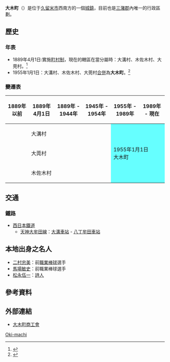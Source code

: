 {{日本町村
| 自治體名=大木
| 町村=町
| 圖像=[[File:Hatchomuta_Sta._280302.JPG|240px]]
| 圖像說明=[[八丁牟田站|八丁牟田站]]
| 町村章=[[File:Emblem_of_Oki.JPG|100px]]
| 日文原名=大木町
| 平假名=おおきまち
| 羅馬字拼音=Ōki-machi
| 都道府縣=福岡縣
| 支廳=
| 郡=三潴郡
| 編號=40522-1
| 面積=18.43
| 邊界未定=
| 人口=14,585
| 統計時間=2010年2月28日
| 自治體=[[大川市|大川市]]、[[久留米市|久留米市]]、[[柳川市|柳川市]]、[[筑後市|筑後市]]
| 樹=[[銀杏|銀杏]]
| 花=[[大波斯菊|大波斯菊]]、[[水仙|水仙]]
| 鳥=
| 其他象徵物=
| 其他象徵=
| 首長=石川潤一
| 卸任日期=2011年2月5日
| 議員數=14
| 郵遞區號=830-0416
| 所在地=三潴郡大木町大字八町牟田255-1<br>[[File:Oki_Town_Office.JPG|210px]]
| 電話號碼=944-32-1013
| 外部連結=http://www.town.oki.fukuoka.jp/
| 經度=
| 緯度=
| 地圖=[[File:Oki_in_Fukuoka_Prefecture.png|250px]]
| 註記=人口：[http://www.town.oki.fukuoka.jp/ 大木町官方網頁]
}}
'''大木町'''（{{jpn|j=大木町|hg=おおきまち|rm=Ōki machi|f=y}}）是位于[[久留米市|久留米市]]西南方的一個[[城鎮|城鎮]]，目前也是[[三潴郡|三潴郡]]內唯一的行政區劃。

==歷史==
===年表===
* 1889年4月1日:實施[[町村制|町村制]]，現在的轄區在當分屬時：大溝村、木佐木村、大莞村。<ref>{{cite web| language =ja| publisher =大木町公所| title =大木町的歷史－明治22年～昭和29年| url =http://www.town.oki.fukuoka.jp/konnamachi/rekishi/rekishi_2.htm| author =| date =| accessdate =2010-03-09| deadurl =yes| archiveurl =https://web.archive.org/web/20071026233439/https://www.town.oki.fukuoka.jp/konnamachi/rekishi/rekishi_2.htm| archivedate =2007-10-26}}</ref>
* 1955年1月1日：大溝村、木佐木村、大莞村[[市町村合併|合併]]為'''大木町'''。<ref>{{cite web| language =ja| publisher =大木町公所| title =大木町的歷史－昭和30年～昭和39年| url =http://www.town.oki.fukuoka.jp/konnamachi/rekishi/rekishi_3.htm| author =| date =| accessdate =2010-03-09| deadurl =yes| archiveurl =https://web.archive.org/web/20071026233509/https://www.town.oki.fukuoka.jp/konnamachi/rekishi/rekishi_3.htm| archivedate =2007-10-26}}</ref>

===變遷表===
{| class="wikitable" style="font-size:x-small"
! 1889年以前
! 1889年4月1日
! 1889年 - 1944年
! 1945年 - 1954年
! colspan=2 | 1955年 - 1989年
! 1989年 - 現在
! 現在
|-
|
| colspan=3 | 大溝村
| rowspan=3 colspan=4 style="background-color:#6ff;" | 1955年1月1日<br />大木町
|-
|
| colspan=3 | 大莞村
|-
|
| colspan=3 | 木佐木村
|}

==交通==
===鐵路===
* [[西日本鐵道|西日本鐵道]]
** [[天神大牟田線|天神大牟田線]]：[[大溝車站|大溝車站]] - [[八丁牟田車站|八丁牟田車站]]

==本地出身之名人==
* [[二村忠美|二村忠美]]：前[[職業棒球|職業棒球]]選手
* [[馬場敏史|馬場敏史]]：前職業棒球選手
* [[松永伍一|松永伍一]]：[[詩人|詩人]]

== 參考資料 ==
{{reflist}}

==外部連結==
{{commonscat|Oki, Fukuoka}}
* {{Ja}} [http://oki-shoko.net/ 大木町商工會]{{Wayback|url=http://oki-shoko.net/ |date=20090709123255 }}

{{福岡縣}}

{{Authority control}}
[[Category:福岡縣的市町村|Oki-machi]]